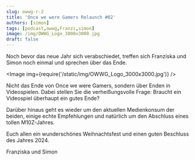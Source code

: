 ```yaml
---
slug: owwg-r-2
title: 'Once we were Gamers Relaunch #02'
authors: [simon]
tags: [podcast,owwg,Franzi,simon]
image: /img/OWWG_Logo_3000x3000.jpg
draft: false
---
```



Noch bevor das neue Jahr sich verabschiedet, treffen sich Franziska und Simon noch einmal und sprechen über das Ende.

<Image img={require('/static/img/OWWG_Logo_3000x3000.jpg')} />

<!--truncate-->

Nicht das Ende von Once we were Gamers, sondern über Enden in Videospielen. Dabei stellen Sie die verheißungsvolle Frage: Braucht ein Videospiel überhaupt ein gutes Ende?

Darüber hinaus geht es wieder um den aktuellen Medienkonsum der beiden, einige echte Empfehlungen und natürlich um den Abschluss eines tollen M10Z-Jahres.

Euch allen ein wunderschönes Weihnachtsfest und einen guten Beschluss des Jahres 2024.

Franziska und Simon

<ReactPlayer
    width="100%"
    height="50px"
    controls
    url='https://m10z.picnotes.de/OwwG/OwwG_Relaunch_02.mp3'
/>
